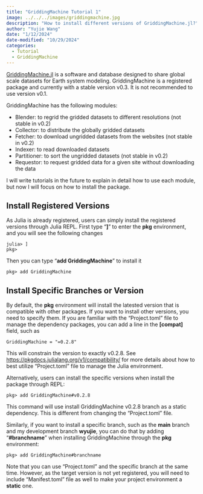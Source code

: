 ```yaml
---
title: "GriddingMachine Tutorial 1"
image: ../../../images/griddingmachine.jpg
description: "How to install different versions of GriddingMachine.jl?"
author: "Yujie Wang"
date: "1/12/2024"
date-modified: "10/29/2024"
categories:
  - Tutorial
  - GriddingMachine
---
```


[GriddingMachine.jl](https://github.com/CliMA/GriddingMachine.jl){target="_blank"} is a software and database designed to share global scale datasets for Earth system modeling. GriddingMachine is a registered package and currently with a stable version v0.3. It is not recommended to use version v0.1.

GriddingMachine has the following modules:

- Blender: to regrid the gridded datasets to different resolutions (not stable in v0.2)
- Collector: to distribute the globally gridded datasets
- Fetcher: to download ungridded datasets from the websites (not stable in v0.2)
- Indexer: to read downloaded datasets
- Partitioner: to sort the ungridded datasets (not stable in v0.2)
- Requestor: to request gridded data for a given site without downloading the data

I will write tutorials in the future to explain in detail how to use each module, but now I will focus on how to install the package.


## Install Registered Versions
As Julia is already registered, users can simply install the registered versions through Julia REPL. First type "**]**" to enter the **pkg** environment, and you will see the following changes
```
julia> ]
pkg>
```
Then you can type "**add GriddingMachine**" to install it
```
pkg> add GriddingMachine
```


## Install Specific Branches or Version
By default, the **pkg** environment will install the latested version that is compatible with other packages. If you want to install other versions, you need to specify them. If you are familiar with the "Project.toml" file to manage the dependency packages, you can add a line in the **[compat]** field, such as
```
GriddingMachine = "=0.2.8"
```
This will constrain the version to exactly v0.2.8. See [https://pkgdocs.julialang.org/v1/compatibility/](https://pkgdocs.julialang.org/v1/compatibility/){target="_blank"} for more details about how to best utilize "Project.toml" file to manage the Julia environment.

Alternatively, users can install the specific versions when install the package through REPL:
```
pkg> add GriddingMachine#v0.2.8
```
This command will use install GriddingMachine v0.2.8 branch as a static dependency. This is different from changing the "Project.toml" file.

Similarly, if you want to install a specific branch, such as the **main** branch and my development branch **wyujie**, you can do that by adding "**#branchname**" when installing GriddingMachine through the **pkg** environment:
```
pkg> add GriddingMachine#branchname
```
Note that you can use "Project.toml" and the specific branch at the same time. However, as the target version is not yet registered, you will need to include "Manifest.toml" file as well to make your project environment a **static** one.
